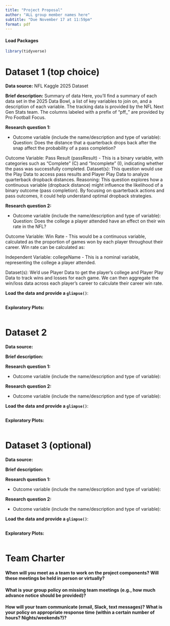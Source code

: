 ```yaml
---
title: "Project Proposal"
author: "ALL group member names here"
subtitle: "Due November 17 at 11:59pm"
format: pdf
---
```


#### Load Packages

```r
library(tidyverse)
```

# Dataset 1 (top choice)

**Data source:** NFL Kaggle 2025 Dataset

**Brief description:** Summary of data
Here, you'll find a summary of each data set in the 2025 Data Bowl, a list of key variables to join on, and a description of each variable. The tracking data is provided by the NFL Next Gen Stats team. The columns labeled with a prefix of "pff_" are provided by Pro Football Focus.

**Research question 1:**

-   Outcome variable (include the name/description and type of variable): Question: Does the distance that a quarterback drops back after the snap affect the probability of a pass completion?

Outcome Variable: Pass Result (passResult) - This is a binary variable, with categories such as "Complete" (C) and "Incomplete" (I), indicating whether the pass was successfully completed.
Dataset(s): This question would use the Play Data to access pass results and Player Play Data to analyze quarterback dropback distances.
Reasoning: This question explores how a continuous variable (dropback distance) might influence the likelihood of a binary outcome (pass completion). By focusing on quarterback actions and pass outcomes, it could help understand optimal dropback strategies.

**Research question 2:**

-   Outcome variable (include the name/description and type of variable):
Question: Does the college a player attended have an effect on their win rate in the NFL?

Outcome Variable: Win Rate - This would be a continuous variable, calculated as the proportion of games won by each player throughout their career. Win rate can be calculated as:
 
Independent Variable: collegeName - This is a nominal variable, representing the college a player attended.

Dataset(s): We’d use Player Data to get the player’s college and Player Play Data to track wins and losses for each game. We can then aggregate the win/loss data across each player’s career to calculate their career win rate.

**Load the data and provide a `glimpse()`**:

```r

```

**Exploratory Plots:**

```r

```

# Dataset 2

**Data source:**

**Brief description:**

**Research question 1:**

-   Outcome variable (include the name/description and type of variable):

**Research question 2:**

-   Outcome variable (include the name/description and type of variable):

**Load the data and provide a `glimpse()`**:

```r

```

**Exploratory Plots:**

```r

```

# 

# Dataset 3 (optional)

**Data source:**

**Brief description:**

**Research question 1:**

-   Outcome variable (include the name/description and type of variable):

**Research question 2:**

-   Outcome variable (include the name/description and type of variable):

**Load the data and provide a `glimpse()`**:

```r

```

**Exploratory Plots:**

```r

```

# 

# Team Charter

#### When will you meet as a team to work on the project components? Will these meetings be held in person or virtually?

#### What is your group policy on missing team meetings (e.g., how much advance notice should be provided)?

#### How will your team communicate (email, Slack, text messages)? What is your policy on appropriate response time (within a certain number of hours? Nights/weekends?)?

#### 
